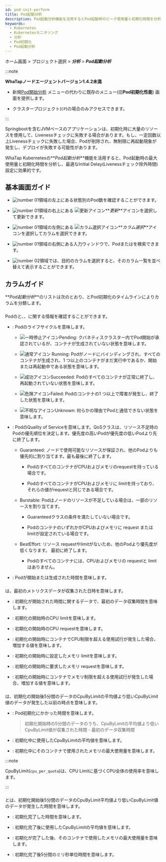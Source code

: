 ```yaml
---
id: pod-init-perform
title: Pod起動分析
description: Pod起動分析機能を活用するとPod起動時のピーク使用量と初期化時間を分析し、最適なInitial Delayを設定できます。
keywords:
  - Kubernetes
  - Kubernetesモニタリング
  - 分析
  - Pod初期化
  - Pod起動分析
---
```


ホーム画面 > プロジェクト選択 > **_分析_** > **_Pod起動分析_**

:::note

**WhaTapノードエージェントバージョン1.4.2未満**

- 新規[Pod開始分析](pod-init-perform-v2) メニューの代わりに既存のメニュー(旧**Pod初期化性能**) 画面を提供します。

- クラスタープロジェクト(<code class='my'>CP</code>)の場合のみアクセスできます。

:::

Springbootを含むJVMベースのアプリケーションは、初期化時に大量のリソースを使用して、Livenessチェックに失敗する場合があります。もし、一定回数以上Livenessチェックに失敗した場合、Podが削除され、無制限に再起動現象が発生し、デプロイが失敗する可能性があります。

WhaTap Kubernetesの**_Pod起動分析_**機能を活用すると、Pod起動時の最大使用量と初期化時間を分析し、最適なInitial Delay(Livenessチェック除外時間)設定に効果的です。

## 基本画面ガイド

<ImgLang img='k8s-pod-init-perform.png' desc='Pod起動分析' />

- ![number 01](/img/number-01.png)領域の左上にある状態別のPod数を確認することができます。

- ![number 01](/img/number-01.png)領域の右上にある ![更新アイコン](/img/ico-refresh.svg)**_更新_**アイコンを選択して更新できます。

- ![number 01](/img/number-01.png)領域の左側にある ![カラム選択アイコン](/img/ic-k8s-filter.svg)**_カラム選択_**アイコンを選択してカラムを選択できます。 

- ![number 01](/img/number-01.png)領域の右側にある入力ウィンドウで、Pod<Cmdname sid="name" className="uitext" />または<Cmdname sid="qosClass" className="uitext" />を検索できます。

- ![number 02](/img/number-02.png)領域では、目的のカラムを選択すると、そのカラム一覧を並べ替えて表示することができます。 

## カラムガイド

<ImgLang img='k8s-pod-init-perform-cl.png' desc='Pod初期化性能カラム' />

**_Pod起動分析_**のリストは次のとおり、<Cmdname sid="pod_info" className="uitext" />とPod初期化のタイムラインによりカラムを分類します。

### <Cmdname sid="pod_info" className="b600" />

Podの<Cmdname sid="name" className="uitext" />と<Cmdname sid="phase" className="uitext" />、<Cmdname sid="qosClass" className="uitext" />、<Cmdname sid="startTime" className="uitext" />に関する情報を確認することができます。

- <Cmdname sid="phase" className="uitext" />: Podのライフサイクルを意味します。

  - ![一時停止アイコン](/img/ico-pause.svg)Pending: クバネティスクラスター内でPod開始が承認されているが、コンテナが生成されていない状態を意味します。

  - ![通常アイコン](/img/ic-check-circle-filled.svg) Running: Podがノードにバインディングされ、すべてのコンテナが生成され、1 つ以上のコンテナがまだ実行中であるか、開始または再起動中である状態を意味します。

  - ![成功アイコン](/img/ic-check-circle-filled-bl.svg)Succeeded: Podのすべてのコンテナが正常に終了し、再起動されていない状態を意味します。

  - ![危険アイコン](/img/ic-warning-critical.svg)Failed: Podのコンテナの1 つ以上で障害が発生し、終了した状態を意味します。

  - ![不明なアイコン](/img/ic-question-circle.svg)Unknown: 何らかの理由でPodと通信できない状態を意味します。

- <Cmdname sid="qosClass" className="uitext" />: PodのQuality of Serviceを意味します。QoSクラスは、リソース不足時のPodの優先順位を決定します。優先度の高いPodが優先度の低いPodより先に終了します。

  - Guaranteed: ノードで使用可能なリソースが保証され、他のPodよりも優先的に割り当てます。最も最後に終了します。

    - PodのすべてのコンテナがCPUおよびメモリのrequestを持っている場合です。

    - PodのすべてのコンテナがCPUおよびメモリに limitを持っており、それらの値がrequestと同じである場合です。

  - Burstable: Podはノードのリソースが不足している場合は、一部のリソースを割り当てます。

    - Guaranteedクラスの条件を満たしていない場合です。

    - PodのコンテナのいずれかがCPUおよびメモリに request または limitが設定されている場合です。

  - BestEffort: リソース requestやlimitがないため、他のPodより優先度が低くなります。 最初に終了します。

    - Podのすべてのコンテナには、CPUおよびメモリの requestと limitはありません。

- <Cmdname sid="startTime" className="uitext" />: Podが開始または生成された時間を意味します。

### <Cmdname sid="ITM07179" className="b600" />

<Cmdname sid="ITM07179" className="uitext" />は、最初のメトリクスデータが収集された日時を意味します。

- <Cmdname sid="ITM07175" className="uitext" />: 初期化が開始された時間に関するデータで、最初のデータ収集時間を意味します。

- <Cmdname sid="ITM07170" className="uitext" />: 初期化の開始時のCPU limitを意味します。

- <Cmdname sid="ITM07169" className="uitext" />: 初期化の開始時のCPU requestを意味します。

- <Cmdname sid="ITM07171" className="uitext" />: 初期化の開始時にコンテナでCPU制限を超える使用試行が発生した場合、増加する値を意味します。

- <Cmdname sid="ITM07173" className="uitext" />: 初期化の開始時に設定したメモリ limitを意味します。

- <Cmdname sid="ITM07172" className="uitext" />: 初期化の開始時に要求したメモリ requestを意味します。

- <Cmdname sid="ITM07174" className="uitext" />: 初期化の開始時にコンテナでメモリ制限を超える使用試行が発生した場合、増加する値を意味します。

### <Cmdname sid="ITM07178" className="b600" />

<Cmdname sid="ITM07178" className="uitext" />は、初期化の開始後5分間のデータのCpuByLimitの平均値より低いCpuByLimit値のデータが発生した以前の時点を意味します。

- <Cmdname sid="ITM07164" className="uitext" />: Pod初期化にかかった時間を意味します。

  > 初期化開始時の5分間のデータのうち、CpuByLimitの平均値より低いCpuByLimit値が収集された時間 - 最初のデータ収集時間

- <Cmdname sid="ITM07162" className="uitext" />: 初期化中に使用したCpuByLimitの平均値を意味します。

- <Cmdname sid="ITM07163" className="uitext" />: 初期化中にそのコンテナで使用されたメモリの最大使用量を意味します。

:::note

CpuByLimit(`cpu_per_quota`)は、CPU Limitに基づくCPU全体の使用率を意味します。 

:::

### <Cmdname sid="ITM07177" className="b600" />

<Cmdname sid="ITM07177" className="uitext" />とは、初期化開始後5分間のデータのCpuByLimit平均値より低いCpuByLimit値のデータが発生した時間を意味します。

- <Cmdname sid="ITM07176" className="uitext" />: 初期化完了した時間を意味します。

- <Cmdname sid="ITM07165" className="uitext" />: 初期化完了後に使用したCpuByLimitの平均値を意味します。

- <Cmdname sid="ITM07166" className="uitext" />: 初期化が完了した後、そのコンテナで使用したメモリの最大使用量を意味します。

- <Cmdname sid="ITM07167" className="uitext" />: 初期化完了後5分間のミリ秒単位時間を意味します。
